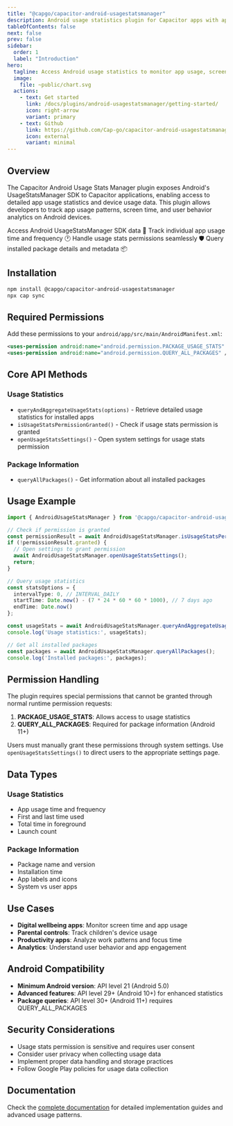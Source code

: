 ```yaml
---
title: "@capgo/capacitor-android-usagestatsmanager"
description: Android usage statistics plugin for Capacitor apps with app usage tracking, screen time monitoring, and usage analytics.
tableOfContents: false
next: false
prev: false
sidebar:
  order: 1
  label: "Introduction"
hero:
  tagline: Access Android usage statistics to monitor app usage, screen time, and user behavior analytics with system-level data.
  image:
    file: ~public/chart.svg
  actions:
    - text: Get started
      link: /docs/plugins/android-usagestatsmanager/getting-started/
      icon: right-arrow
      variant: primary
    - text: Github
      link: https://github.com/Cap-go/capacitor-android-usagestatsmanager/
      icon: external
      variant: minimal
---
```



## Overview

The Capacitor Android Usage Stats Manager plugin exposes Android's UsageStatsManager SDK to Capacitor applications, enabling access to detailed app usage statistics and device usage data. This plugin allows developers to track app usage patterns, screen time, and user behavior analytics on Android devices.

<CardGrid stagger>
  <Card title="Usage statistics" icon="rocket">
    Access Android UsageStatsManager SDK data 📱
  </Card>
  <Card title="App monitoring" icon="clock">
    Track individual app usage time and frequency 🕐
  </Card>
  <Card title="Permission management" icon="shield">
    Handle usage stats permissions seamlessly 🛡️
  </Card>
  <Card title="Package information" icon="package">
    Query installed package details and metadata 📦
  </Card>
</CardGrid>

## Installation

```bash
npm install @capgo/capacitor-android-usagestatsmanager
npx cap sync
```

## Required Permissions

Add these permissions to your `android/app/src/main/AndroidManifest.xml`:

```xml
<uses-permission android:name="android.permission.PACKAGE_USAGE_STATS" />
<uses-permission android:name="android.permission.QUERY_ALL_PACKAGES" />
```

## Core API Methods

### Usage Statistics
- `queryAndAggregateUsageStats(options)` - Retrieve detailed usage statistics for installed apps
- `isUsageStatsPermissionGranted()` - Check if usage stats permission is granted
- `openUsageStatsSettings()` - Open system settings for usage stats permission

### Package Information
- `queryAllPackages()` - Get information about all installed packages

## Usage Example

```typescript
import { AndroidUsageStatsManager } from '@capgo/capacitor-android-usagestatsmanager';

// Check if permission is granted
const permissionResult = await AndroidUsageStatsManager.isUsageStatsPermissionGranted();
if (!permissionResult.granted) {
  // Open settings to grant permission
  await AndroidUsageStatsManager.openUsageStatsSettings();
  return;
}

// Query usage statistics
const statsOptions = {
  intervalType: 0, // INTERVAL_DAILY
  startTime: Date.now() - (7 * 24 * 60 * 60 * 1000), // 7 days ago
  endTime: Date.now()
};

const usageStats = await AndroidUsageStatsManager.queryAndAggregateUsageStats(statsOptions);
console.log('Usage statistics:', usageStats);

// Get all installed packages
const packages = await AndroidUsageStatsManager.queryAllPackages();
console.log('Installed packages:', packages);
```

## Permission Handling

The plugin requires special permissions that cannot be granted through normal runtime permission requests:

1. **PACKAGE_USAGE_STATS**: Allows access to usage statistics
2. **QUERY_ALL_PACKAGES**: Required for package information (Android 11+)

Users must manually grant these permissions through system settings. Use `openUsageStatsSettings()` to direct users to the appropriate settings page.

## Data Types

### Usage Statistics
- App usage time and frequency
- First and last time used
- Total time in foreground
- Launch count

### Package Information
- Package name and version
- Installation time
- App labels and icons
- System vs user apps

## Use Cases

- **Digital wellbeing apps**: Monitor screen time and app usage
- **Parental controls**: Track children's device usage
- **Productivity apps**: Analyze work patterns and focus time
- **Analytics**: Understand user behavior and app engagement

## Android Compatibility

- **Minimum Android version**: API level 21 (Android 5.0)
- **Advanced features**: API level 29+ (Android 10+) for enhanced statistics
- **Package queries**: API level 30+ (Android 11+) requires QUERY_ALL_PACKAGES

## Security Considerations

- Usage stats permission is sensitive and requires user consent
- Consider user privacy when collecting usage data
- Implement proper data handling and storage practices
- Follow Google Play policies for usage data collection

## Documentation

Check the [complete documentation](/docs/plugins/android-usagestatsmanager/getting-started/) for detailed implementation guides and advanced usage patterns.